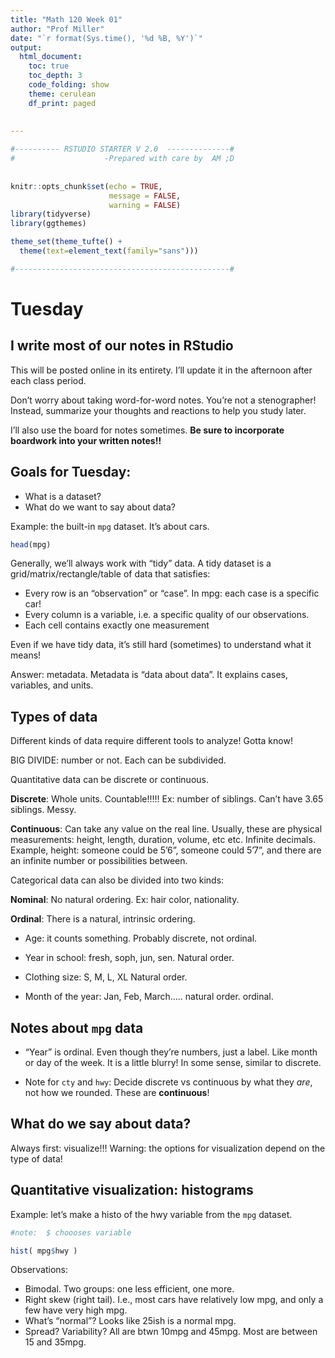 ```yaml
---
title: "Math 120 Week 01"
author: "Prof Miller"
date: "`r format(Sys.time(), '%d %B, %Y')`"
output: 
  html_document:
    toc: true
    toc_depth: 3
    code_folding: show
    theme: cerulean
    df_print: paged
  
  
---
```


```r

#---------- RSTUDIO STARTER V 2.0  --------------#
#                    -Prepared with care by  AM ;D
                
                                                                          
knitr::opts_chunk$set(echo = TRUE, 
                      message = FALSE, 
                      warning = FALSE)      
library(tidyverse)                
library(ggthemes)                    

theme_set(theme_tufte() +                                     
  theme(text=element_text(family="sans")))  

#------------------------------------------------#
```





 
 
# Tuesday 
 
## I write most of our notes in RStudio

This will be posted online in its entirety.  I'll update it in the afternoon after each class period.

Don't worry about taking word-for-word notes.  You're not a stenographer!  Instead, summarize your thoughts and reactions to help you study later.

I'll also use the board for notes sometimes. **Be sure to incorporate boardwork into your written notes!!**


## Goals for Tuesday:

- What is a dataset?
- What do we want to say about data?

Example:  the built-in `mpg` dataset.  It's about cars.

```r
head(mpg)
```

Generally, we'll always work with "tidy" data.  A tidy dataset is a grid/matrix/rectangle/table of data that satisfies:

- Every row is an "observation" or "case".  In mpg: each case is a specific car!  
- Every column is a variable, i.e. a specific quality of our observations.
- Each cell contains exactly one measurement

Even if we have tidy data, it's still hard (sometimes) to understand what it means!

Answer:  metadata.  Metadata is "data about data".  It explains cases, variables, and units.  

## Types of data

Different kinds of data require different tools to analyze!  Gotta know!  

BIG DIVIDE:  number or not.  Each can be subdivided.

Quantitative data can be discrete or continuous.  

**Discrete**:  Whole units.  Countable!!!!!  Ex:  number of siblings.  Can't have 3.65 siblings.  Messy.  

**Continuous**:  Can take any value on the real line.  Usually, these are physical measurements:  height, length, duration, volume, etc etc.  Infinite decimals.   Example, height:  someone could be 5'6",  someone could 5'7", and there are an infinite number or possibilities between.  

Categorical data can also be divided into two kinds:

**Nominal**:  No natural ordering.  Ex:  hair color, nationality.  

**Ordinal**:  There is a natural, intrinsic ordering.  

- Age:  it counts something.  Probably discrete, not ordinal.

- Year in school:  fresh, soph, jun, sen.  Natural order. 

- Clothing size:  S, M, L, XL  Natural order. 

- Month of the year:  Jan, Feb, March..... natural order. ordinal.  

## Notes about `mpg` data

- "Year" is ordinal.  Even though they're numbers, just a label.  Like month or day of the week.  It is a little blurry!  In some sense, similar to discrete.  

- Note for `cty` and `hwy`:  Decide discrete vs continuous by what they *are*, not how we rounded.  These are **continuous**!

## What do we say about data?

Always first:  visualize!!!  Warning:  the options for visualization depend on the type of data!

## Quantitative visualization:  histograms

Example:  let's make a histo of the hwy variable from the `mpg` dataset.

```r

#note:  $ choooses variable

hist( mpg$hwy )

```

Observations:

- Bimodal.  Two groups:  one less efficient, one more.  
- Right skew (right tail).  I.e., most cars have relatively low mpg, and only a few have very high mpg.
- What's "normal"?  Looks like 25ish is a normal mpg.
- Spread?  Variability?  All are btwn 10mpg and 45mpg.  Most are between 15 and 35mpg.  
